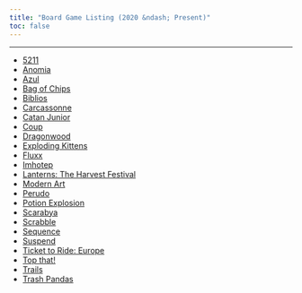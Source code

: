 ```yaml
---
title: "Board Game Listing (2020 &ndash; Present)"
toc: false
---
```

---

* [5211](https://boardgamegeek.com/boardgame/271512/5211)
* [Anomia](https://boardgamegeek.com/boardgame/67877/anomia)
* [Azul](https://boardgamegeek.com/boardgame/230802/azul)
* [Bag of Chips](https://boardgamegeek.com/boardgame/344114/bag-of-chips)
* [Biblios](https://boardgamegeek.com/boardgame/34219/biblios)
* [Carcassonne](https://boardgamegeek.com/boardgame/822/carcassonne)
* [Catan Junior](https://boardgamegeek.com/boardgame/184842/catan-junior)
* [Coup](https://boardgamegeek.com/boardgame/131357/coup)
* [Dragonwood](https://boardgamegeek.com/boardgame/172933/dragonwood)
* [Exploding Kittens](https://boardgamegeek.com/boardgame/172225/exploding-kittens)
* [Fluxx](https://boardgamegeek.com/boardgame/314413/fluxx)
* [Imhotep](https://boardgamegeek.com/boardgame/191862/imhotep)
* [Lanterns: The Harvest Festival](https://boardgamegeek.com/boardgame/160851/lanterns-harvest-festival)
* [Modern Art](https://boardgamegeek.com/boardgame/118/modern-art)
* [Perudo](https://boardgamegeek.com/boardgame/45/perudo)
* [Potion Explosion](https://boardgamegeek.com/boardgame/180974/potion-explosion)
* [Scarabya](https://boardgamegeek.com/boardgame/244330/scarabya)
* [Scrabble](https://boardgamegeek.com/boardgame/320/scrabble)
* [Sequence](https://boardgamegeek.com/boardgame/2375/sequence)
* [Suspend](https://boardgamegeek.com/boardgame/127784/suspend)
* [Ticket to Ride: Europe](https://boardgamegeek.com/boardgame/14996/ticket-ride-europe)
* [Top that!](https://boardgamegeek.com/boardgame/189160/top)
* [Trails](https://boardgamegeek.com/boardgame/338628/trails)
* [Trash Pandas](https://boardgamegeek.com/boardgame/216439/trash-pandas)
